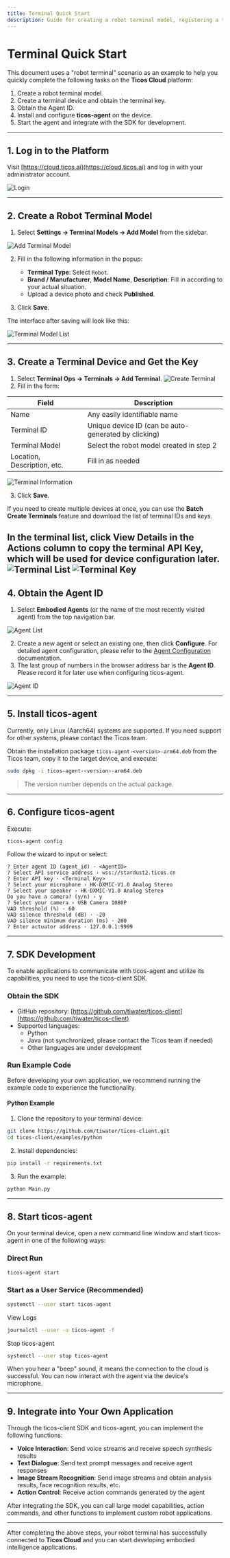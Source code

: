 ```yaml
---
title: Terminal Quick Start
description: Guide for creating a robot terminal model, registering a terminal, obtaining an Agent ID, and installing and configuring ticos-agent on the device.
---
```


# Terminal Quick Start

This document uses a "robot terminal" scenario as an example to help you quickly complete the following tasks on the **Ticos Cloud** platform:

1. Create a robot terminal model.
2. Create a terminal device and obtain the terminal key.
3. Obtain the Agent ID.
4. Install and configure **ticos-agent** on the device.
5. Start the agent and integrate with the SDK for development.

---

## 1. Log in to the Platform

Visit [https://cloud.ticos.ai](https://cloud.ticos.ai) and log in with your administrator account.

![Login](/images/quickstart-terminal/image1.png)

---

## 2. Create a Robot Terminal Model

1. Select **Settings → Terminal Models → Add Model** from the sidebar.

![Add Terminal Model](/images/quickstart-terminal/image2.png)

2. Fill in the following information in the popup:
   - **Terminal Type**: Select `Robot`.
   - **Brand / Manufacturer**, **Model Name**, **Description**: Fill in according to your actual situation.
   - Upload a device photo and check **Published**.

3. Click **Save**.

The interface after saving will look like this:

![Terminal Model List](/images/quickstart-terminal/image4.jpg)

---

## 3. Create a Terminal Device and Get the Key

1. Select **Terminal Ops → Terminals → Add Terminal**.
![Create Terminal](/images/quickstart-terminal/image5.png)
2. Fill in the form:

| Field | Description |
| ----- | ----------- |
| Name | Any easily identifiable name |
| Terminal ID | Unique device ID (can be auto-generated by clicking) |
| Terminal Model | Select the robot model created in step 2 |
| Location, Description, etc. | Fill in as needed |

![Terminal Information](/images/quickstart-terminal/image6.jpg)

3. Click **Save**.

If you need to create multiple devices at once, you can use the **Batch Create Terminals** feature and download the list of terminal IDs and keys.

In the terminal list, click **View Details** in the **Actions** column to copy the terminal **API Key**, which will be used for device configuration later.
![Terminal List](/images/quickstart-terminal/image7.png)
![Terminal Key](/images/quickstart-terminal/image8.jpg)
---

## 4. Obtain the Agent ID

1. Select **Embodied Agents** (or the name of the most recently visited agent) from the top navigation bar.

![Agent List](/images/quickstart-terminal/image9.jpg)

2. Create a new agent or select an existing one, then click **Configure**. For detailed agent configuration, please refer to the [Agent Configuration](../platform/agent-configuration/agent-configuration) documentation.
3. The last group of numbers in the browser address bar is the **Agent ID**. Please record it for later use when configuring ticos-agent.

![Agent ID](/images/quickstart-terminal/image11.jpg)

---

## 5. Install ticos-agent

Currently, only Linux (Aarch64) systems are supported. If you need support for other systems, please contact the Ticos team.

Obtain the installation package `ticos-agent-<version>-arm64.deb` from the Ticos team, copy it to the target device, and execute:

```bash
sudo dpkg -i ticos-agent-<version>-arm64.deb
```

> The version number depends on the actual package.

---

## 6. Configure ticos-agent

Execute:

```bash
ticos-agent config
```

Follow the wizard to input or select:

```text
? Enter agent ID (agent_id) · <AgentID>
? Select API service address › wss://stardust2.ticos.cn
? Enter API key · <Terminal Key>
? Select your microphone › HK-DXMIC-V1.0 Analog Stereo
? Select your speaker › HK-DXMIC-V1.0 Analog Stereo
Do you have a camera? (y/n) › y
? Select your camera › USB Camera 1080P
VAD threshold (%) · 60
VAD silence threshold (dB) · -20
VAD silence minimum duration (ms) · 200
? Enter actuator address · 127.0.0.1:9999
```

---

## 7. SDK Development

To enable applications to communicate with ticos-agent and utilize its capabilities, you need to use the ticos-client SDK.

### Obtain the SDK

- GitHub repository: [https://github.com/tiwater/ticos-client](https://github.com/tiwater/ticos-client)
- Supported languages:
  - Python
  - Java (not synchronized, please contact the Ticos team if needed)
  - Other languages are under development

### Run Example Code

Before developing your own application, we recommend running the example code to experience the functionality.

#### Python Example

1. Clone the repository to your terminal device:

```bash
git clone https://github.com/tiwater/ticos-client.git
cd ticos-client/examples/python
```

2. Install dependencies:

```bash
pip install -r requirements.txt
```

3. Run the example:

```bash
python Main.py
```

---

## 8. Start ticos-agent

On your terminal device, open a new command line window and start ticos-agent in one of the following ways:

### Direct Run

```bash
ticos-agent start
```

### Start as a User Service (Recommended)

```bash
systemctl --user start ticos-agent
```

View Logs

```bash
journalctl --user -u ticos-agent -f
```

Stop ticos-agent

```bash
systemctl --user stop ticos-agent
```

When you hear a "beep" sound, it means the connection to the cloud is successful. You can now interact with the agent via the device's microphone.

---

## 9. Integrate into Your Own Application

Through the ticos-client SDK and ticos-agent, you can implement the following functions:

- **Voice Interaction**: Send voice streams and receive speech synthesis results
- **Text Dialogue**: Send text prompt messages and receive agent responses
- **Image Stream Recognition**: Send image streams and obtain analysis results, face recognition results, etc.
- **Action Control**: Receive action commands generated by the agent

After integrating the SDK, you can call large model capabilities, action commands, and other functions to implement custom robot applications.

---

After completing the above steps, your robot terminal has successfully connected to **Ticos Cloud** and you can start developing embodied intelligence applications.
